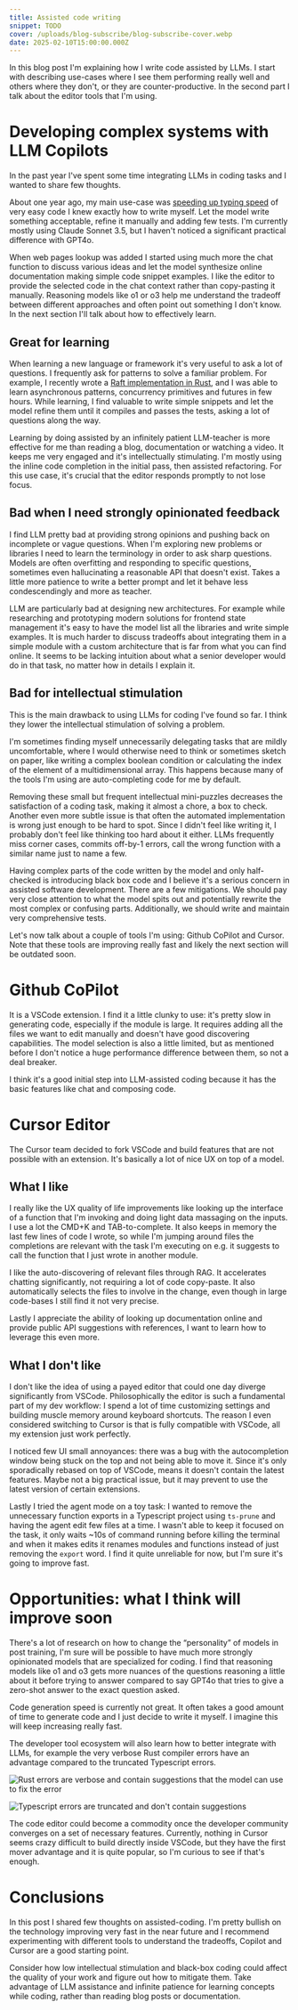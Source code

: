 ```yaml
---
title: Assisted code writing
snippet: TODO
cover: /uploads/blog-subscribe/blog-subscribe-cover.webp
date: 2025-02-10T15:00:00.000Z
---
```

In this blog post I'm explaining how I write code assisted by LLMs. I start with describing use-cases where I see them performing really well and others where they don't, or they are counter-productive. In the second part I talk about the editor tools that I'm using.

# Developing complex systems with LLM Copilots

In the past year I've spent some time integrating LLMs in coding tasks and I wanted to share few thoughts.

About one year ago, my main use-case was [speeding up typing speed](/posts/2023/1000-word-keyboard) of very easy code I knew exactly how to write myself. Let the model write something acceptable, refine it manually and adding few tests. I'm currently mostly using Claude Sonnet 3.5, but I haven't noticed a significant practical difference with GPT4o.

When web pages lookup was added I started using much more the chat function to discuss various ideas and let the model synthesize online documentation making simple code snippet examples. I like the editor to provide the selected code in the chat context rather than copy-pasting it manually. Reasoning models like o1 or o3 help me understand the tradeoff between different approaches and often point out something I don't know. In the next section I'll talk about how to effectively learn.

## Great for learning

When learning a new language or framework it's very useful to ask a lot of questions. I frequently ask for patterns to solve a familiar problem. For example, I recently wrote a [Raft implementation in Rust](https://github.com/gianluca-venturini/raft), and I was able to learn asynchronous patterns, concurrency primitives and futures in few hours. While learning, I find valuable to write simple snippets and let the model refine them until it compiles and passes the tests, asking a lot of questions along the way.

Learning by doing assisted by an infinitely patient LLM-teacher is more effective for me than reading a blog, documentation or watching a video. It keeps me very engaged and it's intellectually stimulating. I'm mostly using the inline code completion in the initial pass, then assisted refactoring. For this use case, it's crucial that the editor responds promptly to not lose focus.

## Bad when I need strongly opinionated feedback

I find LLM pretty bad at providing strong opinions and pushing back on incomplete or vague questions. When I'm exploring new problems or libraries I need to learn the terminology in order to ask sharp questions. Models are often overfitting and responding to specific questions, sometimes even hallucinating a reasonable API that doesn't exist. Takes a little more patience to write a better prompt and let it behave less condescendingly and more as teacher.

LLM are particularly bad at designing new architectures. For example while researching and prototyping modern solutions for frontend state management it's easy to have the model list all the libraries and write simple examples. It is much harder to discuss tradeoffs about integrating them in a simple module with a custom architecture that is far from what you can find online. It seems to be lacking intuition about what a senior developer would do in that task, no matter how in details I explain it.


## Bad for intellectual stimulation

This is the main drawback to using LLMs for coding I've found so far. I think they lower the intellectual stimulation of solving a problem.

I'm sometimes finding myself unnecessarily delegating tasks that are mildly uncomfortable, where I would otherwise need to think or sometimes sketch on paper, like writing a complex boolean condition or calculating the index of the element of a multidimensional array. This happens because many of the tools I'm using are auto-completing code for me by default.

Removing these small but frequent intellectual mini-puzzles decreases the satisfaction of a coding task, making it almost a chore, a box to check. Another even more subtle issue is that often the automated implementation is wrong just enough to be hard to spot. Since I didn't feel like writing it, I probably don't feel like thinking too hard about it either. LLMs frequently miss corner cases, commits off-by-1 errors, call the wrong function with a similar name just to name a few.

Having complex parts of the code written by the model and only half-checked is introducing black box code and I believe it's a serious concern in assisted software development. There are a few mitigations. We should pay very close attention to what the model spits out and potentially rewrite the most complex or confusing parts. Additionally, we should write and maintain very comprehensive tests.

Let's now talk about a couple of tools I'm using: Github CoPilot and Cursor. Note that these tools are improving really fast and likely the next section will be outdated soon.


# Github CoPilot

It is a VSCode extension. I find it a little clunky to use: it's pretty slow in generating code, especially if the module is large. It requires adding all the files we want to edit manually and doesn't have good discovering capabilities. The model selection is also a little limited, but as mentioned before I don't notice a huge performance difference between them, so not a deal breaker.

I think it's a good initial step into LLM-assisted coding because it has the basic features like chat and composing code.

# Cursor Editor

The Cursor team decided to fork VSCode and build features that are not possible with an extension. It's basically a lot of nice UX on top of a model.

## What I like

I really like the UX quality of life improvements like looking up the interface of a function that I'm invoking and doing light data massaging on the inputs. I use a lot the CMD+K and TAB-to-complete. It also keeps in memory the last few lines of code I wrote, so while I'm jumping around files the completions are relevant with the task I'm executing on e.g. it suggests to call the function that I just wrote in another module.

I like the auto-discovering of relevant files through RAG. It accelerates chatting significantly, not requiring a lot of code copy-paste. It also automatically selects the files to involve in the change, even though in large code-bases I still find it not very precise.

Lastly I appreciate the ability of looking up documentation online and provide public API suggestions with references, I want to learn how to leverage this even more.

## What I don't like

I don't like the idea of using a payed editor that could one day diverge significantly from VSCode. Philosophically the editor is such a fundamental part of my dev workflow: I spend a lot of time customizing settings and building muscle memory around keyboard shortcuts. The reason I even considered switching to Cursor is that is fully compatible with VSCode, all my extension just work perfectly.

I noticed few UI small annoyances: there was a bug with the autocompletion window being stuck on the top and not being able to move it. Since it's only sporadically rebased on top of VSCode, means it doesn't contain the latest features. Maybe not a big practical issue, but it may prevent to use the latest version of certain extensions.

Lastly I tried the agent mode on a toy task: I wanted to remove the unnecessary function exports in a Typescript project using `ts-prune` and having the agent edit few files at a time. I wasn't able to keep it focused on the task, it only waits ~10s of command running before killing the terminal and when it makes edits it renames modules and functions instead of just removing the `export` word. I find it quite unreliable for now, but I'm sure it's going to improve fast.

# Opportunities: what I think will improve soon

There's a lot of research on how to change the “personality” of models in post training, I'm sure will be possible to have much more strongly opinionated models that are specialized for coding. I find that reasoning models like o1 and o3 gets more nuances of the questions reasoning a little about it before trying to answer compared to say GPT4o that tries to give a zero-shot answer to the exact question asked.

<VideoYoutube id="ugvHCXCOmm4" time={11655} />

Code generation speed is currently not great. It often takes a good amount of time to generate code and I just decide to write it myself. I imagine this will keep increasing really fast.

The developer tool ecosystem will also learn how to better integrate with LLMs, for example the very verbose Rust compiler errors have an advantage compared to the truncated Typescript errors.

![Rust errors are verbose and contain suggestions that the model can use to fix the error](</uploads/2025/assisted-coding/rust_error.png>)

![Typescript errors are truncated and don't contain suggestions](</uploads/2025/assisted-coding/typescript_error.png>)

The code editor could become a commodity once the developer community converges on a set of necessary features. Currently, nothing in Cursor seems crazy difficult to build directly inside VSCode, but they have the first mover advantage and it is quite popular, so I'm curious to see if that's enough.

# Conclusions

In this post I shared few thoughts on assisted-coding. I'm pretty bullish on the technology improving very fast in the near future and I recommend experimenting with different tools to understand the tradeoffs, Copilot and Cursor are a good starting point.

Consider how low intellectual stimulation and black-box coding could affect the quality of your work and figure out how to mitigate them. Take advantage of LLM assistance and infinite patience for learning concepts while coding, rather than reading blog posts or documentation.